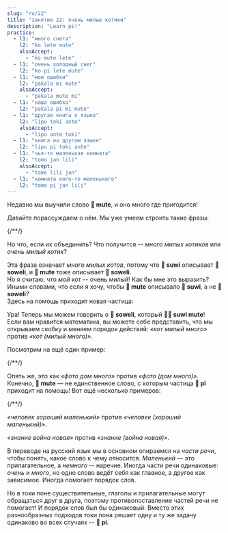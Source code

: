 ```yaml
---
slug: "ru/22"
title: "занятие 22: очень милые котики"
description: "Learn pi!"
practice:
  - l1: "много снега"
    l2: "ko lete mute"
    alsoAccept:
      - "ko mute lete"
  - l1: "очень холодный снег"
    l2: "ko pi lete mute"
  - l1: "мои ошибки"
    l2: "pakala mi mute"
    alsoAccept:
      - "pakala mute mi"
  - l1: "наша ошибка"
    l2: "pakala pi mi mute"
  - l1: "другая книга о языке"
    l2: "lipu toki ante"
    alsoAccept:
      - "lipu ante toki"
  - l1: "книга на другом языке"
    l2: "lipu pi toki ante"
  - l1: "чья-то маленькая комната"
    l2: "tomo jan lili"
    alsoAccept:
      - "tomo lili jan"
  - l1: "комната кого-то маленького"
    l2: "tomo pi jan lili"
---
```



Недавно мы выучили слово **󱤼 mute**, и оно много где пригодится!

Давайте порассуждаем о нём. Мы уже умеем строить такие фразы:

<List>
  {/*<Word sl="pi" m="" />*/}
  <Word sl="soweli suwi" m="милый котик" />
  <Word sl="soweli mute" m="много котиков" />
  <Word sl="suwi mute" m="очень милый" />
</List>

Но что, если их объединить? Что получится -- *много милых котиков* или *очень милый котик*?

<List>
  <Word sl="soweli suwi mute" m="много милых котиков" />
</List>

Эта фраза означает *много милых котов*, потому что **󱥦 suwi** описывает **󱥢 soweli**, и **󱤼 mute** тоже описывает **󱥢 soweli**.  
Но я считаю, что *мой* кот -- очень милый! Как бы мне это выразить? Иными словами, что если я хочу, чтобы **󱤼 mute** описывало **󱥦 suwi**, а не **󱥢 soweli**?  
Здесь на помощь приходит новая частица:

<List>
  <Word sl="pi" m="частица, объединяющая прилагательные" />
  <Word sl="soweli pi suwi mute" m="очень милый котик" />
</List>

Ура! Теперь мы можем говорить о **󱥢 soweli**, который **󱥦󱤼 suwi mute**!  
Если вам нравится математика, вы можете себе представить, что мы открываем скобку и меняем порядок действий: *«кот милый много»* против *«кот (милый много)»*.

Посмотрим на ещё один пример:

<List>
  {/*<Word sl="pi" m="" />*/}
  <Word sl="sitelen tomo" m="фотография здания" />
  <Word sl="sitelen mute" m="фотографии" />
  <Word sl="tomo mute" m="здания" />
  <Word sl="sitelen tomo mute" m="много фотографий одного дома" />
  <Word sl="sitelen pi tomo mute" m="одно фото многих домов" />
</List>

Опять же, это как *«фото дом много»* против *«фото (дом много)»*.  
Конечно, **󱤼 mute** — не единственное слово, с которым частица **󱥍 pi** приходит на помощь! Вот ещё несколько примеров:

<List>
  {/*<Word sl="pi" m="" />*/}
  <Word sl="jan pona" m="хороший человек" />
  <Word sl="jan lili" m="маленький человек" />
  <Word sl="pona lili" m="немного хороший" />
  <Word sl="jan pona lili" m="маленький хороший человек" />
  <Word sl="jan pi pona lili" m="немного хороший человек" />
</List>

*«человек хороший маленький»* против *«человек (хороший маленький)»*.

<List>
  <Word sl="sona utala" m="знание о войне" />
  <Word sl="sona sin" m="новое знание" />
  <Word sl="utala sin" m="новая война" />
  <Word sl="sona utala sin" m="новое знание о войне. знание новое." />
  <Word sl="sona pi utala sin" m="знание о новой войне. война новая." />
</List>

*«знание война новая»* против *«знание (война новая)»*.

В переводе на русский язык мы в основном опираемся на *части речи*, чтобы понять, какое слово к чему относится. *Маленький* — это прилагательное, а *немного* -- наречие. Иногда части речи одинаковые: *очень* и *много*, но одно слово ведёт себя как главное, а другое как зависимое. Иногда помогает порядок слов.

Но в токи поне существительные, глаголы и прилагательные могут обращаться друг в друга, поэтому противопоставление частей речи не помогает! И порядок слов был бы одинаковый. Вместо этих разнообразных подходов токи пона решает одну и ту же задачу одинаково во всех случаях -- **󱥍 pi**.

<Practice exercises={frontmatter.practice} client:load />
